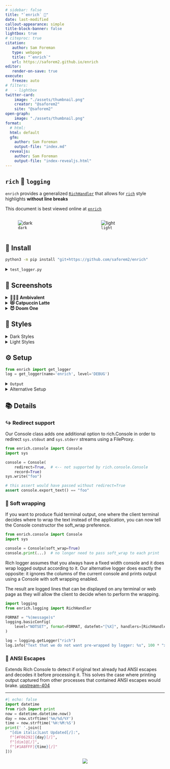 ```yaml
---
# sidebar: false
title: "`enrich` 💸"
date: last-modified
callout-appearance: simple
title-block-banner: false
lightbox: true
# citeproc: true
citation:
   author: Sam Foreman
   type: webpage
   title: "`enrich`"
   url: https://saforem2.github.io/enrich
editor:
   render-on-save: true
execute:
   freeze: auto
# filters:
#   - lightbox
twitter-card:
    image: "./assets/thumbnail.png"
    creator: "@saforem2"
    site: "@saforem2"
open-graph:
    image: "./assets/thumbnail.png"
format:
  # html:
  html: default
  gfm:
    author: Sam Foreman
    output-file: "index.md"
  revealjs:
    author: Sam Foreman
    output-file: "index-revealjs.html"
---
```


## `rich` 🤝 `logging`

`enrich` provides a generalized
[`RichHandler`](https://github.com/saforem2/enrich/blob/main/src/enrich/handler.py#L28) that allows
for [`rich`](https://github.com/Textualize/rich) style highlights **without line breaks**


::: {.callout-tip icon=false title='[💡 Tip]{style="color: var(--ansi-green);"}' collapse="false" style="text-align: left!important; width:100%; border: none!important; border-color: var(--dim-text)!important; background-color: var(--bg-transparent); opacity:100%; border-left: 2px solid var(--ansi-green)!important; border-radius: 0pt!important;"}

This document is best viewed online at [`enrich`](https://saforem2.github.io/enrich)

:::

<!-- ::: {layout="[[35, -5, 35]]" layout-valign="bottom" style="display: flex; text-align:center; align-items: flex-end;"} -->

:::: {.columns style="display:flex;"}

::: {.column width="35%"}
![`dark`](https://github.com/saforem2/enrich/blob/main/assets/dark.png?raw=true){#fig-dark .stretch}
:::

::: {.column width="35%"}
![`light`](https://github.com/saforem2/enrich/blob/main/assets/light.png?raw=true){#fig-light .stretch}
:::

::::

## 🧩 Install

```bash
python3 -m pip install "git+https://github.com/saforem2/enrich"
```

<details closed><summary><code>test_logger.py</code></summary>

```python
from enrich import get_logger
log = get_logger(name='test', level='DEBUG')
log.debug('debug')
log.info('info')
log.warning('warning')
log.error('error')
log.critical('critical')
```

<details closed><summary><code>Output</code>:</summary>

::: {.cell-output .cell-output-display style="font-family:monospace!important;"}
<pre style="white-space:pre;overflow-x:auto;line-height:normal;font-family:monospace;">
<span style="color:var(--ansi-black);">[</span><span style="color:var(--ansi-black-bright);">2024-01-28 </span><span style="color:var(--ansi-black-bright);">11:13:30</span><span style="color:var(--ansi-black);">]</span><span style="color:var(--ansi-black);">[</span><b><span style="color:var(--ansi-green);">DEBUG</span></b><span style="color:var(--ansi-black);">]</span><span style="color:var(--ansi-black);">[</span><i><span style="color:var(--ansi-cyan);">test_logger</span></i><span style="color:var(--ansi-green-bright)">:</span><span style="color:var(--ansi-black);">24</span><span style="color:var(--ansi-black);">]</span><b><span style="color:var(--ansi-yellow-bright);"> - </span></b>debug  
<span style="color:var(--ansi-black);">[</span><span style="color:var(--ansi-black-bright);">2024-01-28 </span><span style="color:var(--ansi-black-bright);">11:13:30</span><span style="color:var(--ansi-black);">]</span><span style="color:var(--ansi-black);">[</span><b><span style="color:var(--ansi-blue);">INFO</span></b><span style="color:var(--ansi-black);">]</span><span style="color:var(--ansi-black);">[</span><i><span style="color:var(--ansi-cyan);">test_logger</span></i><span style="color:var(--ansi-green-bright)">:</span><span style="color:var(--ansi-black);">25</span><span style="color:var(--ansi-black);">]</span><b><span style="color:var(--ansi-yellow-bright);"> - </span></b>info  
<span style="color:var(--ansi-black);">[</span><span style="color:var(--ansi-black-bright);">2024-01-28 </span><span style="color:var(--ansi-black-bright);">11:13:30</span><span style="color:var(--ansi-black);">]</span><span style="color:var(--ansi-black);">[</span><span style="color:var(--ansi-yellow);">WARNING</span><span style="color:var(--ansi-black);">]</span><span style="color:var(--ansi-black);">[</span><i><span style="color:var(--ansi-cyan);">test_logger</span></i><span style="color:var(--ansi-green-bright)">:</span><span style="color:var(--ansi-black);">26</span><span style="color:var(--ansi-black);">]</span><b><span style="color:var(--ansi-yellow-bright);"> - </span></b>warning  
<span style="color:var(--ansi-black);">[</span><span style="color:var(--ansi-black-bright);">2024-01-28 </span><span style="color:var(--ansi-black-bright);">11:13:30</span><span style="color:var(--ansi-black);">]</span><span style="color:var(--ansi-black);">[</span><b><span style="color:var(--ansi-red);">ERROR</span></b><span style="color:var(--ansi-black);">]</span><span style="color:var(--ansi-black);">[</span><i><span style="color:var(--ansi-cyan);">test_logger</span></i><span style="color:var(--ansi-green-bright)">:</span><span style="color:var(--ansi-black);">27</span><span style="color:var(--ansi-black);">]</span><b><span style="color:var(--ansi-yellow-bright);"> - </span></b>error  
<span style="color:var(--ansi-black);">[</span><span style="color:var(--ansi-black-bright)">2024-01-28 </span><span style="color:var(--ansi-black-bright)">11:13:30</span><span style="color:var(--ansi-black);">]</span><span style="color:var(--ansi-black);">[</span><b><span style="color:var(--black000); background-color: var(--ansi-red-bright);">CRITICAL</span></b><span style="color:var(--ansi-black);">]</span><span style="color:var(--ansi-black);">[</span><i><span style="color:var(--ansi-cyan);">test_logger</span></i><span style="color:var(--ansi-green-bright)">:</span><span style="color:var(--ansi-black);">28</span><span style="color:var(--ansi-black);">]</span><b><span style="color:var(--ansi-yellow-bright);"> - </span></b>critical
</pre>
:::

</details>

</details>

##  📸 Screenshots

<details><summary><b>🤷🏻‍♂️  Ambivalent</b></summary>

![ambivalent](https://github.com/saforem2/enrich/blob/main/assets/logs/amvbivalent.png?raw=true){.stretch}

![ambivalent-transparent](https://github.com/saforem2/enrich/blob/main/assets/logs/ambivalent-transparent.png?raw=true){.stretch}

</details>

<details><summary><b>😻 Catpuccin Latte</b></summary>

![catpuccin-latte](https://github.com/saforem2/enrich/blob/main/assets/logs/catpuccin-latte.png?raw=true){.stretch}
![catpuccin-latte-transparent](https://github.com/saforem2/enrich/blob/main/assets/logs/catpuccin-latte-transparent.png?raw=true){.stretch}

</details>

<details><summary><b>😈 Doom One</b></summary>

![doom-one](https://github.com/saforem2/enrich/blob/main/assets/logs/doom-one.png?raw=true){.stretch}
![doom-one-transparent](https://github.com/saforem2/enrich/blob/main/assets/logs/doom-one-transparent.png?raw=true){.stretch}

</details>

## 💅  Styles

<details closed><summary>Dark Styles</summary>

![dark-styles](./assets/styles-dark.png){#fig-dark-styles .stretch}

</details>

<details closed><summary>Light Styles</summary>

![light-styles](./assets/styles-light.png){#fig-light-styles .stretch}

</details>


</details>


<!-- <details closed><summary>Screenshot:</summary> -->
<!---->
<!-- ::: {#fig-test-logger} -->
<!---->
<!-- ![`test_logger.py`](./assets/test_logger.png){.stretch} -->
<!---->
<!-- ::: -->
<!---->
<!-- </details> -->

## ⚙️  Setup


```python
from enrich import get_logger
log = get_logger(name='enrich', level='DEBUG')
```

<details><summary><code>Output</code></summary>

```python
log.debug('debug')
log.info('info')
log.warning('warning')
log.error('error')
log.critical('critical')
[2024-01-28 11:04:50][DEBUG][ipython:1] - debug
[2024-01-28 11:04:50][INFO][ipython:2] - info
[2024-01-28 11:04:50][WARNING][ipython:3] - warning
[2024-01-28 11:04:50][ERROR][ipython:4] - error
[2024-01-28 11:04:50][CRITICAL][ipython:5] - critical
```

</details>

<details><summary>Alternative Setup</summary>

- `logging.config.dictConfig(...)`:

    ```python
    import yaml
    with Path('logconf.yaml').open('r') as stream:
        config = yaml.load(stream, Loader=yaml.FullLoader)
    log_config = logging.config.dictConfig(config)
    log = logging.getLogger(__name__)
    log.setLevel('INFO')
    ```

- Where `logconf.yaml`:

    ```yaml
    ---
    # logconf.yaml
    handlers:
      term:
        class: enrich.handler.RichHandler
        show_time: true
        show_level: true
        enable_link_path: false
        level: DEBUG
    root:
      handlers: [term]
    disable_existing_loggers: false
    ...
    ```

</details>

## 📚 Details

### ↪️  Redirect support

Our Console class adds one additional option to rich.Console in order to
redirect `sys.stdout` and `sys.stderr` streams using a FileProxy.

```python
from enrich.console import Console
import sys

console = Console(
    redirect=True,  # <-- not supported by rich.console.Console
    record=True)
sys.write("foo")

# this assert would have passed without redirect=True
assert console.export_text() == "foo"
```

### 🌯 Soft wrapping

If you want to produce fluid terminal output, one where the client terminal
decides where to wrap the text instead of the application, you can now
tell the Console constructor the soft_wrap preference.

```python
from enrich.console import Console
import sys

console = Console(soft_wrap=True)
console.print(...)  # no longer need to pass soft_wrap to each print
```

Rich logger assumes that you always have a fixed width console and it does
wrap logged output according to it. Our alternative logger does exactly the
opposite: it ignores the columns of the current console and prints output
using a Console with soft wrapping enabled.

The result are logged lines that can be displayed on any terminal or web
page as they will allow the client to decide when to perform the wrapping.

```python
import logging
from enrich.logging import RichHandler

FORMAT = "%(message)s"
logging.basicConfig(
    level="NOTSET", format=FORMAT, datefmt="[%X]", handlers=[RichHandler()]
)

log = logging.getLogger("rich")
log.info("Text that we do not want pre-wrapped by logger: %s", 100 * "x")
```

### 💾 ANSI Escapes

Extends Rich Console to detect if original text already had ANSI escapes and
decodes it before processing it. This solves the case where printing
output captured from other processes that contained ANSI escapes would brake.
[upstream-404](https://github.com/willmcgugan/rich/discussions/404)

</details>

---

::: {.callout-tip icon=false title='[❤️‍🩹 Status]{style="color: var(--ansi-red);"}' collapse="false" style="text-align: left!important; width:100%; border: none!important; border-color: var(--dim-text)!important; background-color: var(--bg-transparent); opacity:100%; border-left: 2px solid var(--ansi-red)!important; border-radius: 0pt!important;"}
```python
#| echo: false
import datetime
from rich import print
now = datetime.datetime.now()
day = now.strftime('%m/%d/%Y')
time = now.strftime('%H:%M:%S')
print(' '.join([
  "[dim italic]Last Updated[/]:",
  f"[#F06292]{day}[/]",
  f"[dim]@[/]",
  f"[#1A8FFF]{time}[/]"
]))
```

<!-- [[![](https://hits.seeyoufarm.com/api/count/incr/badge.svg?url=https%3A%2F%2Fsaforem2.github.io&count_bg=%2300CCFF&title_bg=%23303030&icon=&icon_color=%23E7E7E7&title=hits&edge_flat=false)](https://hits.seeyoufarm.com)]{style="text-align:center;"} -->


<p align="center">
<a href="https://hits.seeyoufarm.com"><img align="center" src="https://hits.seeyoufarm.com/api/count/incr/badge.svg?url=https%3A%2F%2Fsaforem2.github.io%2Fenrich&count_bg=%2300CCFF&title_bg=%23303030&icon=&icon_color=%23E7E7E7&title=hits&edge_flat=false"/></a>
</p>

:::
